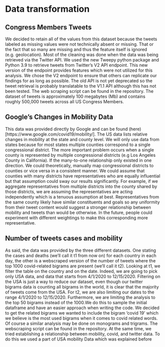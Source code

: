 # Data transformation

## Congress Members Tweets
We decided to retain all of the values from this dataset because the tweets labeled as missing values were not technically absent or missing. That or the fact that so many are missing and thus the feature itself is ignored (e.g. geolocation). Most of the cleaning was done when the data was being retrieved via the Twitter API. We used the new Tweepy python package and Python 3.9 to retrieve tweets from Twitter's V2 API endpoint. This new version of the endpoint provides features which were not utilized for this analysis. We chose the V2 endpoint to ensure that others can replicate our findings for as long as possible. The old API is not yet deprecated so the tweet retrieval is probably translatable to the V1.1 API although this has not been tested. The web scraping script can be found in the repository. The dataset of tweets is approximately 100 megabytes (Mb) and contains roughly 500,000 tweets across all US Congress Members.

## Google's Changes in Mobility Data
This data was provided directly by Google and can be found (here)[https://www.google.com/covid19/mobility/]. The US data lists relative changes in mobility at the state and county level. We will only use data from states because for most states multiple counties correspond to a single congressional district. The more important problem occurs when a single county is represented by multiple congressional districts (e.g Los Angeles County in California). If the many-to-one relationship only existed in one direction. We could theoretically, manually map congressional districts to counties or vice versa in a consistent manner. We could assume that counties with many districts have representatives who are equally influential but that assumption could sway our results significantly. For example, if we aggregate representatives from multiple districts into the county shared by those districts, we are assuming the representatives are acting independently which is a tenuous assumption at best. Representatives from the same county likely have similar constituents and goals so any uniformity from their tweet content would suggest a stronger relationship between mobility and tweets than would be otherwise. In the future, people could experiment with different weightings to make this corresponding more representative.

## Number of tweets cases and mobility
As said, the data was provided by the three different datasets. One stating the cases and deaths (we'll call it t1 from now on) for each country in each day, the other is a webscraped version of the number of tweets where the top 1000 covid-related bigrams are present (we'll call it t2).
Looking at t1, we filter the table on the country and on the date. Indeed, we are going to pick only USA data, and data that starts from 4/1/2020 to 12/15/2020. Filtering on the USA is just a way to reduce our dataset, even though our twitter bigrams data is counting all bigrams in the world, it is clear that the majority of tweets come from the USA. 
For t2, we are also limiting our dates to the range 4/1/2020 to 12/15/2020. Furthermore, we are limiting the analysis to the top 50 bigrams instead of the 1000.We do this to sample the initial dataframe and have an easier approach when writing the code. We decided to get the related bigrams we wanted to include the bigram 'covid 19' which we believe is the most used bigrams when it comes to covid related words. Of course a similar analysis may be done on monograms and trigrams. The webscraping script can be found in the repository.
At the same time, we tried establishing a relationship between mobility, covid, and twitter data. To do this we used a part of USA mobility Data which was explained before
